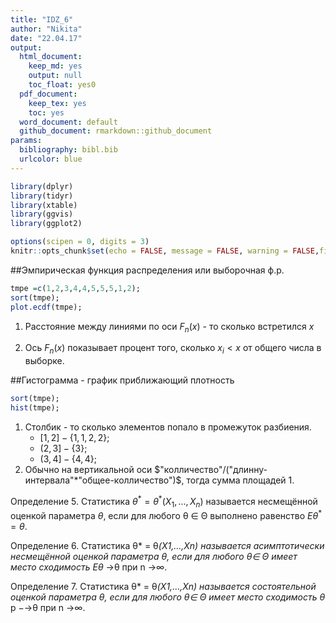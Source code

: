 ```yaml
---
title: "IDZ_6"
author: "Nikita"
date: "22.04.17"
output:
  html_document:
    keep_md: yes
    output: null
    toc_float: yes0
  pdf_document:
    keep_tex: yes
    toc: yes
  word_document: default
  github_document: rmarkdown::github_document
params:
  bibliography: bibl.bib
  urlcolor: blue
---
```


```r
library(dplyr)
library(tidyr)
library(xtable)
library(ggvis)
library(ggplot2)

options(scipen = 0, digits = 3)
knitr::opts_chunk$set(echo = FALSE, message = FALSE, warning = FALSE,fig.path = "README_figs/README-")
```
##Эмпирическая функция распределения или выборочная ф.р.
```r
tmpe =c(1,2,3,4,4,5,5,5,1,2);
sort(tmpe);
plot.ecdf(tmpe);
```

1) Расстояние между линиями по оси $F_n(x)$ - то сколько встретился $x$

2) Ось $F_n(x)$ показывает процент того, сколько $x_i<x$ от общего числа в выборке.

##Гистограмма - график приближающий плотность
```r
sort(tmpe);
hist(tmpe);
```

1) Столбик - то сколько элементов попало в промежуток разбиения.
    - $[1,2] - \{1,1,2,2\};$
    - $(2,3] - \{3\};$
    - $(3,4] - \{4,4\};$
2) Обычно на вертикальной оси $"колличество"/("длинну- интервала"*"общее-колличество")$, тогда сумма площадей 1.


 Определение 5. Статистика $\theta^* = \theta^*(X_1,...,X_n)$ называется несмещённой оценкой параметра $\theta$, если для любого θ ∈ Θ выполнено равенство $E\theta^*=\theta$. 
 
 Определение 6. Статистика θ* = θ*(X1,...,Xn) называется асимптотически несмещённой оценкой параметра θ, если для любого θ∈ Θ имеет место сходимость Eθ* →θ при n →∞. 
 
 Определение 7. Статистика θ* = θ*(X1,...,Xn) называется состоятельной оценкой параметра θ, если для любого θ∈ Θ имеет место сходимость θ* p −→θ при n →∞. 